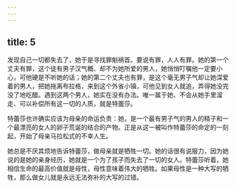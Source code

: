 ```yaml
---
---
---
```

title: 5
---




发现自己一切都失去了，她于是寻找罪魁祸首。要说有罪，人人有罪。她的第一个丈夫有罪，这个徒有男子汉气概、却不为她所爱的男人，她悄悄叮嘱他一定要小心，可他硬是不听她的话；她的第二个丈夫也有罪，是这个毫无男子气却让她深爱着的男人，把她拖离布拉格，来到这个外省小镇，可他见到女人就追，弄得她没完没了地吃醋。遇到这两个男人，她实在没有办法。唯一属于她、不会从她手里溜走、可以补偿所有这一切的人质，就是特蕾莎。

特蕾莎也许确实应该为母亲的命运负责：她，是一个最有男子气的男人的精子和一个最漂亮的女人的卵子荒诞的结合的产物。正是从这一被叫作特蕾莎的命定的一刻起，开始了母亲马拉松式的不幸人生。

她总是不厌其烦地告诉特蕾莎，做母亲就是牺牲一切。她的话很有说服力，因为她说的是她的亲身经历，她就是一个为了孩子而失去了一切的女人。特蕾莎听着，她相信生命的最高价值就是母性，母性意味着伟大的牺牲。如果母性是一种大写的牺牲，那么做女儿就是永远无法弥补的大写的过错。